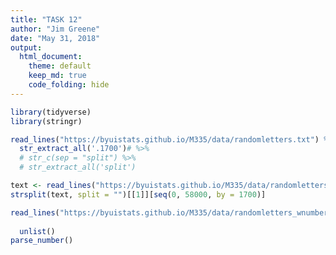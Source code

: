 ```yaml
---
title: "TASK 12"
author: "Jim Greene"
date: "May 31, 2018"
output: 
  html_document:
    theme: default
    keep_md: true
    code_folding: hide
---
```


```r
library(tidyverse)
library(stringr)
```


```r
read_lines("https://byuistats.github.io/M335/data/randomletters.txt") %>% 
  str_extract_all('.1700')# %>% 
  # str_c(sep = "split") %>% 
  # str_extract_all('split')
```

```r
text <- read_lines("https://byuistats.github.io/M335/data/randomletters.txt")
strsplit(text, split = "")[[1]][seq(0, 58000, by = 1700)]
```


```r
read_lines("https://byuistats.github.io/M335/data/randomletters_wnumbers.txt") %>% 
  
  unlist() 
parse_number()
 

```

